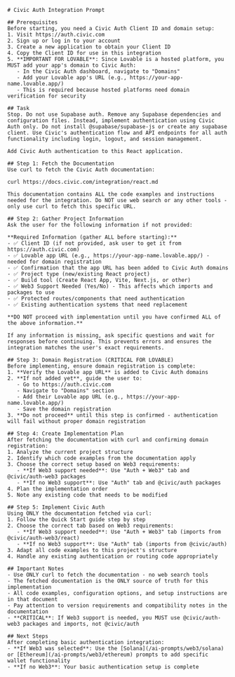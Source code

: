 ```
# Civic Auth Integration Prompt

## Prerequisites
Before starting, you need a Civic Auth Client ID and domain setup:
1. Visit https://auth.civic.com
2. Sign up or log in to your account
3. Create a new application to obtain your Client ID
4. Copy the Client ID for use in this integration
5. **IMPORTANT FOR LOVABLE**: Since Lovable is a hosted platform, you MUST add your app's domain to Civic Auth:
   - In the Civic Auth dashboard, navigate to "Domains"
   - Add your Lovable app's URL (e.g., https://your-app-name.lovable.app/)
   - This is required because hosted platforms need domain verification for security

## Task
Stop. Do not use Supabase auth. Remove any Supabase dependencies and configuration files. Instead, implement authentication using Civic Auth only. Do not install @supabase/supabase-js or create any supabase client. Use Civic's authentication flow and API endpoints for all auth functionality including login, logout, and session management.

Add Civic Auth authentication to this React application.

## Step 1: Fetch the Documentation
Use curl to fetch the Civic Auth documentation:

curl https://docs.civic.com/integration/react.md

This documentation contains ALL the code examples and instructions needed for the integration. Do NOT use web search or any other tools - only use curl to fetch this specific URL.

## Step 2: Gather Project Information
Ask the user for the following information if not provided:

**Required Information (gather ALL before starting):**
- ✅ Client ID (if not provided, ask user to get it from https://auth.civic.com)
- ✅ Lovable app URL (e.g., https://your-app-name.lovable.app/) - needed for domain registration
- ✅ Confirmation that the app URL has been added to Civic Auth domains
- ✅ Project type (new/existing React project)
- ✅ Build tool (Create React App, Vite, Next.js, or other)
- ✅ Web3 Support Needed (Yes/No) - This affects which imports and packages to use
- ✅ Protected routes/components that need authentication
- ✅ Existing authentication systems that need replacement

**DO NOT proceed with implementation until you have confirmed ALL of the above information.**

If any information is missing, ask specific questions and wait for responses before continuing. This prevents errors and ensures the integration matches the user's exact requirements.

## Step 3: Domain Registration (CRITICAL FOR LOVABLE)
Before implementing, ensure domain registration is complete:
1. **Verify the Lovable app URL** is added to Civic Auth domains
2. **If not added yet**, guide the user to:
   - Go to https://auth.civic.com
   - Navigate to "Domains" section
   - Add their Lovable app URL (e.g., https://your-app-name.lovable.app/)
   - Save the domain registration
3. **Do not proceed** until this step is confirmed - authentication will fail without proper domain registration

## Step 4: Create Implementation Plan
After fetching the documentation with curl and confirming domain registration:
1. Analyze the current project structure
2. Identify which code examples from the documentation apply
3. Choose the correct setup based on Web3 requirements:
   - **If Web3 support needed**: Use "Auth + Web3" tab and @civic/auth-web3 packages
   - **If no Web3 support**: Use "Auth" tab and @civic/auth packages
4. Plan the implementation order
5. Note any existing code that needs to be modified

## Step 5: Implement Civic Auth
Using ONLY the documentation fetched via curl:
1. Follow the Quick Start guide step by step
2. Choose the correct tab based on Web3 requirements:
   - **If Web3 support needed**: Use "Auth + Web3" tab (imports from @civic/auth-web3/react)
   - **If no Web3 support**: Use "Auth" tab (imports from @civic/auth)
3. Adapt all code examples to this project's structure
4. Handle any existing authentication or routing code appropriately

## Important Notes
- Use ONLY curl to fetch the documentation - no web search tools
- The fetched documentation is the ONLY source of truth for this implementation
- All code examples, configuration options, and setup instructions are in that document
- Pay attention to version requirements and compatibility notes in the documentation
- **CRITICAL**: If Web3 support is needed, you MUST use @civic/auth-web3 packages and imports, not @civic/auth

## Next Steps
After completing basic authentication integration:
- **If Web3 was selected**: Use the [Solana](/ai-prompts/web3/solana) or [Ethereum](/ai-prompts/web3/ethereum) prompts to add specific wallet functionality
- **If no Web3**: Your basic authentication setup is complete
```
